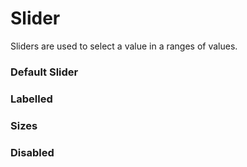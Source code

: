 
<Meta title="Design System|Slider" component={Slider} />

# Slider

Sliders are used to select a value in a ranges of values.

### Default Slider

<Preview withToolbar>
	<Story name="Default">
		<Slider min={0} max={100} value={0} />
	</Story>
</Preview>

### Labelled

<Preview withToolbar>
	<Story name="Labelled">
		<Slider label="Labelled Slider" min={0} max={100} value={0} />
	</Story>
</Preview>

### Sizes

<Preview withToolbar>
	<Story name="Large">
		<Slider label="Large Slider" min={0} max={100} value={50} size="large" />
	</Story>
</Preview>

### Disabled

<Preview withToolbar>
	<Story name="Disabled">
		<Slider label="Slider" min={0} max={100} value={0} status="disabled" />
	</Story>
	<Story name="Disabled Selected">
		<Slider label="Slider" min={0} max={100} value={50} status="disabled" />
	</Story>
</Preview>

